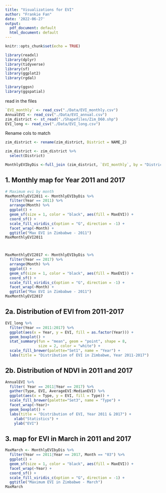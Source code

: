 ```yaml
---
title: "Visualizations for EVI"
author: "Frankie Fan"
date: '2022-06-27'
output:
  pdf_document: default
  html_document: default
---
```


```r
knitr::opts_chunk$set(echo = TRUE)
```


```r
library(readxl)
library(dplyr)
library(tidyverse)
library(sf)
library(ggplot2)
library(rgdal)

library(ggsn)
library(ggspatial)
```

read in the files
```r
`EVI_monthly` <- read_csv("./Data/EVI_monthly.csv")
AnnualEVI <- read_csv("./Data/EVI_annual.csv")
zim_district <- st_read("./Shapefiles/Zim_D60.shp")  
EVI_long <- read_csv("./Data/EVI_long.csv") 
```

Rename cols to match
```r
zim_district <- rename(zim_district, District = NAME_2)
```


```r
zim_district <- zim_district %>% 
  select(District)

MonthlyEVIbyDis <-full_join (zim_district, `EVI_monthly`, by = "District")
```

## 1. Monthly map for Year 2011 and 2017
```r
# Maximum evi by month
MaxMonthlyEVI2011 <- MonthlyEVIbyDis %>% 
  filter(Year == 2011) %>% 
  arrange(Month) %>% 
  ggplot() +
  geom_sf(size = 1, color = "black", aes(fill = MaxEVI)) +
  coord_sf() +
  scale_fill_viridis_c(option = "G", direction = -1) +
  facet_wrap(~Month) +
  ggtitle("Max EVI in Zimbabwe - 2011")
MaxMonthlyEVI2011



MaxMonthlyEVI2017 <- MonthlyEVIbyDis %>% 
  filter(Year == 2017) %>% 
  arrange(Month) %>% 
  ggplot() +
  geom_sf(size = 1, color = "black", aes(fill = MaxEVI)) +
  coord_sf() +
  scale_fill_viridis_c(option = "G", direction = -1) +
  facet_wrap(~Month) +
  ggtitle("Max EVI in Zimbabwe - 2011")
MaxMonthlyEVI2017
```



## 2a. Distribution of EVI from 2011-2017

```r

EVI_long %>% 
  filter(Year == 2011:2017) %>% 
  ggplot(aes(x = Year, y = EVI, fill = as.factor(Year))) + 
  geom_boxplot() +
  stat_summary(fun = "mean", geom = "point", shape = 8,
               size = 2, color = "white") +
  scale_fill_brewer(palette="Set1", name = "Year") +
  labs(title = "Distribution of EVI in Zimbabwe, Year 2011-2017") 

```


## 2b. Distribution of NDVI in 2011 and 2017
```r
AnnualEVI %>% 
  filter( Year == 2011|Year == 2017) %>% 
  gather(Type, EVI, AverageEVI:MedianEVI) %>% 
  ggplot(aes(x = Type, y = EVI, fill = Type)) +
  scale_fill_brewer(palette="Set3", name = "Type") +
  facet_wrap(~Year)+
  geom_boxplot() +
  labs(title = "Distribution of EVI, Year 2011 & 2017") +
    xlab("Statistics") +
    ylab("EVI")

```


## 3. map for EVI in March in 2011 and 2017

```r

MaxMarch <- MonthlyEVIbyDis %>% 
  filter(Year == 2011|Year == 2017, Month == "03") %>% 
  ggplot() +
  geom_sf(size = 1, color = "black", aes(fill = MaxEVI)) +
  facet_wrap(~Year) +
  coord_sf() +
  scale_fill_viridis_c(option = "G", direction = -1) +
  ggtitle("Maximum EVI in Zimbabwe - March")
MaxMarch
```



